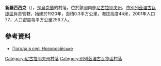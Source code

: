 {{coord|47|16|33|N|33|5|29|E|scale:100000|display=title}}

'''新羅西西克'''（{{lang-uk|Новоросійське}}），是[[烏克蘭|烏克蘭]]的村落，位於該國南部[[尼古拉耶夫州|尼古拉耶夫州]]，由[[別列茲涅古瓦捷區|別列茲涅古瓦捷區]]負責管轄，始建於1920年，面積0.3平方公里，海拔高度44米，2001年人口77，人口密度每平方公里256.7人。

==參考資料==
* [http://weather.in.ua/ua/nikolaevskaja/17991 Погода в селі Новоросійське] {{Wayback|url=http://weather.in.ua/ua/nikolaevskaja/17991 |date=20160606144621 }}

[[Category:尼古拉耶夫州村落|Category:尼古拉耶夫州村落]]
[[Category:別列茲涅古瓦捷區村落|Category:別列茲涅古瓦捷區村落]]


{{Mykolaiv-geo-stub}}